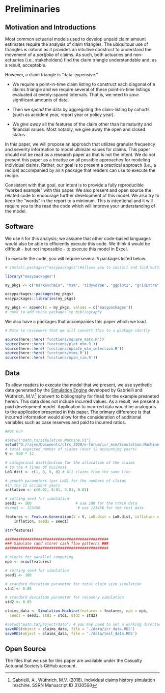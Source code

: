 # Preliminaries

## Motivation and Introductions

Most common actuarial models used to develop unpaid claim amount estimates require the analysis of claim triangles. The ubiquitous use of triangles is natural as it provides an intuitive construct to understand the movement of a _portfolio_ of claims. As such, both actuaries and non-actuaries (i.e., stakeholders) find the claim triangle understandable and, as a result, acceptable. 

However, a claim triangle is "data-expensive." 

* We require a point-in-time claim listing to construct each diagonal of a claims triangle and we require several of these point-in-time listings evaluated at evenly-spaced intervals. That is, we need to _save_ significant amounts of data.

* Then we _spend_ the data by aggregating the claim-listing by cohorts (such as accident year, report year or policy year).

* We _give away_ all the features of the claim other than its maturity and financial values. Most notably, we give away the open and closed status.

In this paper, we will propose an approach that utilizes granular frequency and severity information to model ultimate values for claims. This paper should not be read as a research paper as that is not the intent. We do not present this paper as a treatise on all possible approaches for modeling individual claims. Rather, our goal is to present a practical approach (i.e., a recipe) accompanied by an `R` package that readers can use to execute the recipe. 

Consistent with that goal, our intent is to provide a fully reproducible "worked example" with this paper. We also present and open source the related code to encourage further development of this model. We also try to keep the "words" in the report to a minimum. This is intentional and it will require you to the read the code which will improve your understanding of the model. 

## Software
We use `R` for this analysis; we assume that other code-based languages would also be able to efficiently execute this code. We think it would be difficult - but not impossible - to execute this model in Excel.

To execute the code, you will require several `R` packages listed below.

```r
# install.packages("easypackages")#allows you to install and load multiple packages at once

library("easypackages")

my_pkgs <- c("markovchain", "msm", 'tidyverse', "ggplot2", "gridExtra")

easypackages::packages(my_pkgs)
easypackages::libraries(my_pkgs)

my_pkgs <- append(x = my_pkgs, values = c('easypackages'))
# need to add these packages to bibliography
```

We also have a packages that accompanies this paper which we load.
```r
# Note to reviewers that we will convert this to a package shortly

source(here::here('functions/square_mats.R'))
source(here::here('functions/plot_mtm.R'))
source(here::here('functions/update_mtm_selection.R'))
source(here::here('functions/mtms.R'))
source(here::here('functions/open_sim.R'))
```


## Data
To allow readers to execute the model that we present, we use synthetic data generated by the [Simulation Engine](https://people.math.ethz.ch/~wmario/simulation.html) developed by Gabrielli and Wüthrich, M.V.[^1] (convert to bibliography for final) for the example presneted herein. This data does not include incurred values. As a result, we present a paid development model. Application to incurred data would be analogous to the application presented in this paper. The primary difference is that incurred information would allow for the consideration of additional variables such as case reserves and paid to incurred ratios.

[^1]: Gabrielli, A., Wüthrich, M.V. (2018). Individual claims history simulation machine. SSRN Manuscript ID 3130560

```r
#Not Run

#setwd("path.to/Simulation.Machine.V1")
setwd("D:/rajes/Documents/clrs_2020/e-forum/icr_msm/Simulation.Machine.V1")
# total expected number of claims (over 12 accounting years)
V <- 500 * 12 

# categorical distribution for the allocation of the claims 
# to the 4 lines of business
LoB.dist <- c(1, 0, 0, 0) # All claims from the same line

# growth parameters (per LoB) for the numbers of claims 
#in the 12 accident years
inflation <- c(0.01, 0.01, 0.01, 0.01)   

# setting seed for simulation 
seed1 <- 100                    # use 100 for the train data
#seed1 <- 123456                 # use 123456 for the test data

features <- Feature.Generation(V = V, LoB.dist = LoB.dist, inflation = 
    inflation, seed1 = seed1)

str(features)

###############################################
### Simulate (and store) cash flow patterns ###
###############################################

# blocks for parallel computing
npb <- nrow(features)

# setting seed for simulation
seed1 <- 100                         

# standard deviation parameter for total claim size simulation
std1 <- 0.85                         

# standard deviation parameter for recovery simulation
std2 <- 0.85                         

claims_data <- Simulation.Machine(features = features, npb = npb, 
  seed1 = seed1, std1 = std1, std2 = std2)

#setwd("path.to/project/data") # you may need to set a working directory
saveRDS(object = claims_data, file = './data/icr_data.RDS')
saveRDS(object = claims_data, file = './data/test_data.RDS')
```

## Open Source
The files that we use for this paper are available under the Casualty Actuarial Society's GitHub account.
